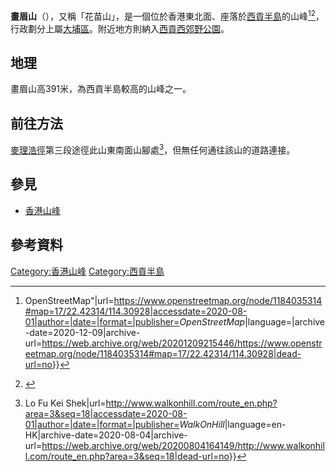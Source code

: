 {{Infobox mountain
|other_name=Wa Mei Shan
|Name=畫眉山
|location={{HKG}}[[西貢半島|西貢半島]]
|map = Hong Kong
|map_caption = 畫眉山在香港地圖上的位置
|Elevation={{convert|391|m|ft}}
|coordinates={{coord|22.4245605|N|114.3060040|E|type:mountain_region:CN_scale=100000|format = dms}}
}}
'''畫眉山'''（{{lang-en|Wa Mei Shan}}），又稱「花苗山」，是一個位於香港東北面、座落於[[西貢半島|西貢半島]]的山峰<ref>{{Cite web|title="Node: Wa Mei Shan (1184035314) {{!}} OpenStreetMap"|url=https://www.openstreetmap.org/node/1184035314#map=17/22.42314/114.30928|accessdate=2020-08-01|author=|date=|format=|publisher=''OpenStreetMap''|language=|archive-date=2020-12-09|archive-url=https://web.archive.org/web/20201209215446/https://www.openstreetmap.org/node/1184035314#map=17/22.42314/114.30928|dead-url=no}}</ref><ref>{{Cite web|title=西貢西（灣仔擴建部份）|url=https://www.afcd.gov.hk/tc_chi/country/cou_vis/cou_vis_cou/cou_vis_cou_skwwte/cou_vis_cou_skwwte.html|accessdate=2020-10-30|author=|date=|format=|publisher=[[漁農自然護理署|漁農自然護理署]]|language=zh-HK|archive-date=2020-11-01|archive-url=https://web.archive.org/web/20201101205352/https://www.afcd.gov.hk/tc_chi/country/cou_vis/cou_vis_cou/cou_vis_cou_skwwte/cou_vis_cou_skwwte.html|dead-url=no}}</ref>，行政劃分上屬[[大埔區|大埔區]]。附近地方則納入[[西貢西郊野公園|西貢西郊野公園]]。

== 地理 ==
畫眉山高391米，為西貢半島較高的山峰之一。

== 前往方法 ==
[[麥理浩徑|麥理浩徑]]第三段途徑此山東南面山腳處<ref>{{Cite web|title=WalkOnHill‧Shek Uk Shan {{!}} Lo Fu Kei Shek|url=http://www.walkonhill.com/route_en.php?area=3&seq=18|accessdate=2020-08-01|author=|date=|format=|publisher=''WalkOnHill''|language=en-HK|archive-date=2020-08-04|archive-url=https://web.archive.org/web/20200804164149/http://www.walkonhill.com/route_en.php?area=3&seq=18|dead-url=no}}</ref>，但無任何通往該山的道路連接。

== 參見 ==
* [[香港山峰|香港山峰]]

== 參考資料 ==
{{reflist}}

{{HK-geo-stub}}

[[Category:香港山峰|Category:香港山峰]]
[[Category:西貢半島|Category:西貢半島]]